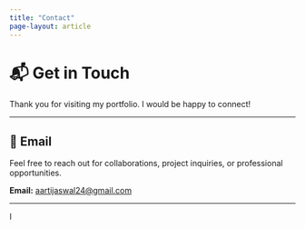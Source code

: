 ```yaml
---
title: "Contact"
page-layout: article
---
```


# 📬 Get in Touch

Thank you for visiting my portfolio. I would be happy to connect!

---

## 📧 Email

Feel free to reach out for collaborations, project inquiries, or professional opportunities.

**Email:** [aartijaswal24@gmail.com](aartijaswal24@gmail.com)

---



I

